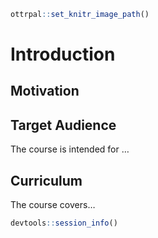 
```r
ottrpal::set_knitr_image_path()
```

# Introduction




## Motivation


## Target Audience  

The course is intended for ...

## Curriculum  

The course covers...


```r
devtools::session_info()
```
